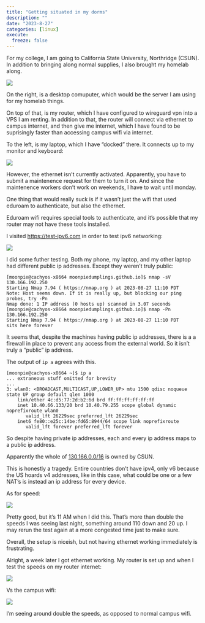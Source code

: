 ```yaml
---
title: "Getting situated in my dorms"
description: ""
date: "2023-8-27"
categories: [linux]
execute:
  freeze: false
---
```


For my college, I am going to California State University, Northridge (CSUN). In addition to bringing along normal supplies, I also brought my homelab along. 

![](https://media.discordapp.net/attachments/1084930216314556476/1145222722616578148/IMG_20230826_220529.jpg)

On the right, is a desktop comuputer, which would be the server I am using for my homelab things.

On top of that, is my router, which I have configured to wireguard vpn into a VPS I am renting. In addition to that, the router will connect via ethernet to campus internet, and then give me internet, which I have found to be suprisingly faster than accessing campus wifi via internet. 


To the left, is my laptop, which I have "docked" there. It connects up to my monitor and keyboard:

![](https://media.discordapp.net/attachments/1084930216314556476/1145222722922745896/IMG_20230826_220522.jpg)


However, the ethernet isn't currently activated. Apparently, you have to submit a maintenence request for them to turn it on. And since the maintenence workers don't work on weekends, I have to wait until monday. 

One thing that would really suck is if it wasn't just the wifi that used eduroam to authenticate, but also the ethernet. 

Eduroam wifi requires special tools to authenticate, and it's possible that my router may not have these tools installed. 

I visited <https://test-ipv6.com>  in order to test ipv6 networking:

![](https://media.discordapp.net/attachments/749116247245062164/1145420511581573210/image.png)

I did some futher testing. Both my phone, my laptop, and my other laptop had different public ip addresses. Except they weren't truly public:

```
[moonpie@cachyos-x8664 moonpiedumplings.github.io]$ nmap -sV 130.166.192.250
Starting Nmap 7.94 ( https://nmap.org ) at 2023-08-27 11:10 PDT
Note: Host seems down. If it is really up, but blocking our ping probes, try -Pn
Nmap done: 1 IP address (0 hosts up) scanned in 3.07 seconds
[moonpie@cachyos-x8664 moonpiedumplings.github.io]$ nmap -Pn 130.166.192.250
Starting Nmap 7.94 ( https://nmap.org ) at 2023-08-27 11:10 PDT
sits here forever
```

It seems that, despite the machines having public ip addresses, there is a a firewall in place to prevent any access from the external world. So it isn't truly a "public" ip address. 

The output of `ip a` agrees with this. 

```
[moonpie@cachyos-x8664 ~]$ ip a
... extraneous stuff omitted for brevity
...
3: wlan0: <BROADCAST,MULTICAST,UP,LOWER_UP> mtu 1500 qdisc noqueue state UP group default qlen 1000
    link/ether 4c:d5:77:2d:b2:6d brd ff:ff:ff:ff:ff:ff
    inet 10.40.66.133/20 brd 10.40.79.255 scope global dynamic noprefixroute wlan0
       valid_lft 26229sec preferred_lft 26229sec
    inet6 fe80::e25c:14be:fd65:8944/64 scope link noprefixroute 
       valid_lft forever preferred_lft forever
```

So despite having private ip addresses, each and every ip address maps to a public ip address.

Apparently the whole of [130.166.0.0/16](https://www.whois.com/whois/130.166.0.0) is owned by CSUN. 

This is honestly a tragedy. Entire countries don't have ipv4, only v6 because the US hoards v4 addresses, like in this case, what could be one or a few NAT's is instead an ip address for every device.


As for speed: 

![](https://media.discordapp.net/attachments/749116247245062164/1145419395548598433/image.png)

Pretty good, but it's 11 AM when I did this. That's more than double the speeds I was seeing last night, something around 110 down and 20 up. I may rerun the test again at a more congested time just to make sure. 


Overall, the setup is niceish, but not having ethernet working immediately is frustrating. 


Alright, a week later I got ethernet working. My router is set up and when I test the speeds on my router internet:

![](images/routerspeedtest.jpg)

Vs the campus wifi:

![](images/eduroamspeedtest.jpg)

I'm seeing around double the speeds, as opposed to normal campus wifi. 